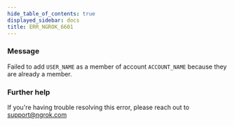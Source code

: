 ```yaml
---
hide_table_of_contents: true
displayed_sidebar: docs
title: ERR_NGROK_6601
---
```


### Message

Failed to add `USER_NAME` as a member of account `ACCOUNT_NAME` because they are already a member.

### Further help

If you're having trouble resolving this error, please reach out to [support@ngrok.com](mailto:support@ngrok.com?subject=Help%20with%20ERR_NGROK_6601)
